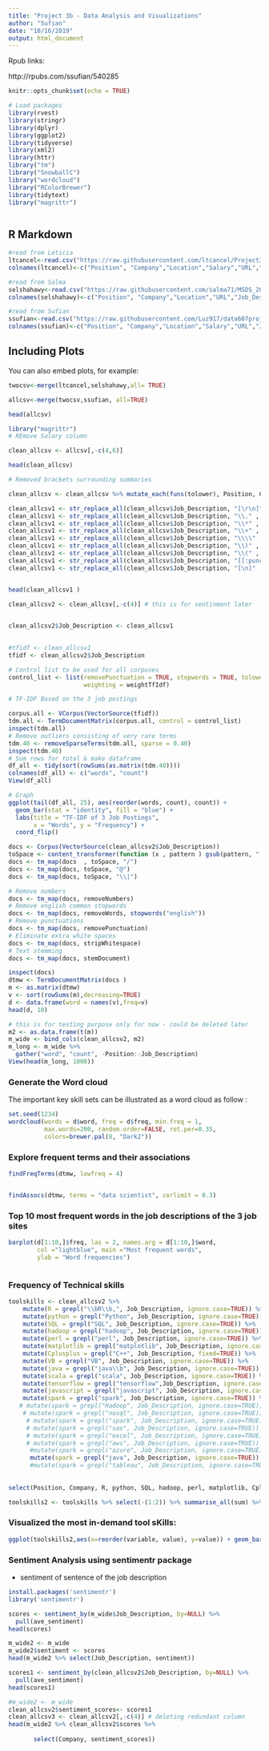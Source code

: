 ---
title: "Project 3b - Data Analysis and Visualizations"
author: "Sufian"
date: "10/16/2019"
output: html_document
---



Rpub links:

http://rpubs.com/ssufian/540285



```{r setup, include=FALSE}
knitr::opts_chunk$set(echo = TRUE)
```

```{r message=FALSE, warning=FALSE}

# Load packages
library(rvest)
library(stringr)
library(dplyr)
library(ggplot2)
library(tidyverse)
library(xml2)
library(httr)
library("tm")
library("SnowballC")
library("wordcloud")
library("RColorBrewer")
library(tidytext)
library("magrittr")



```

## R Markdown


```{r}
#read from Leticia
ltcancel<-read.csv("https://raw.githubusercontent.com/ltcancel/Project3/master/SimplyHiredJobs.csv")
colnames(ltcancel)<-c("Position", "Company","Location","Salary","URL","Job_Description")

#read from Salma
selshahawy<-read.csv("https://raw.githubusercontent.com/salma71/MSDS_2019/master/Fall2019/aquisition_management_607/project_3/jobs_detailsInfo.csv", stringsAsFactors = FALSE) 
colnames(selshahawy)<-c("Position", "Company","Location","URL","Job_Description") 

#read from Sufian
ssufian<-read.csv("https://raw.githubusercontent.com/Luz917/data607project3_ssufian_monster_jobs/master/monsterjobs.csv", stringsAsFactors = FALSE) 
colnames(ssufian)<-c("Position", "Company","Location","Salary","URL","Job_Description")  


```

## Including Plots

You can also embed plots, for example:

```{r }
twocsv<-merge(ltcancel,selshahawy,all= TRUE)

allcsv<-merge(twocsv,ssufian, all=TRUE)

head(allcsv)
```




```{r}
library("magrittr")
# REmove Salary column

clean_allcsv <- allcsv[,-c(4,6)]

head(clean_allcsv)


```


```{r}

# Removed brackets surrounding summaries

clean_allcsv <- clean_allcsv %>% mutate_each(funs(tolower), Position, Company, Location, Job_Description)

clean_allcsv1 <- str_replace_all(clean_allcsv$Job_Description, "[\r\n]" , "")
clean_allcsv1 <- str_replace_all(clean_allcsv$Job_Description, "\\." , "")
clean_allcsv1 <- str_replace_all(clean_allcsv$Job_Description, "\\*" , "")
clean_allcsv1 <- str_replace_all(clean_allcsv$Job_Description, "\\+" , "")
clean_allcsv1 <- str_replace_all(clean_allcsv$Job_Description, "\\\\" , "")
clean_allcsv1 <- str_replace_all(clean_allcsv$Job_Description, "\\)" , "")
clean_allcsv1 <- str_replace_all(clean_allcsv$Job_Description, "\\(" , "")
clean_allcsv1 <- str_replace_all(clean_allcsv$Job_Description, "[[:punct:]]+", "")
clean_allcsv1 <- str_replace_all(clean_allcsv$Job_Description, "[\n]" , "")


head(clean_allcsv1 )
              
clean_allcsv2 <- clean_allcsv[,-c(4)] # this is for sentinment later


clean_allcsv2$Job_Description <- clean_allcsv1 
  
```



```{r}
#tfidf <- clean_allcsv1
tfidf <- clean_allcsv2$Job_Description 

# Control list to be used for all corpuses
control_list <- list(removePunctuation = TRUE, stopwords = TRUE, tolower = TRUE,
                     weighting = weightTfIdf)

```

```{r}
# TF-IDF Based on the 3 job postings

corpus.all <- VCorpus(VectorSource(tfidf))
tdm.all <- TermDocumentMatrix(corpus.all, control = control_list)
inspect(tdm.all)
# Remove outliers consisting of very rare terms
tdm.40 <- removeSparseTerms(tdm.all, sparse = 0.40)
inspect(tdm.40)
# Sum rows for total & make dataframe
df_all <- tidy(sort(rowSums(as.matrix(tdm.40))))
colnames(df_all) <- c("words", "count")
View(df_all)


```




```{r}


# Graph
ggplot(tail(df_all, 25), aes(reorder(words, count), count)) +
  geom_bar(stat = "identity", fill = "blue") +
  labs(title = "TF-IDF of 3 Job Postings",
       x = "Words", y = "Frequency") +
  coord_flip()

```
```{r}
docs <- Corpus(VectorSource(clean_allcsv2$Job_Description))
toSpace <- content_transformer(function (x , pattern ) gsub(pattern, " ", x))
docs <- tm_map(docs  , toSpace, "/")
docs <- tm_map(docs, toSpace, "@")
docs <- tm_map(docs, toSpace, "\\|")

# Remove numbers
docs <- tm_map(docs, removeNumbers)
# Remove english common stopwords
docs <- tm_map(docs, removeWords, stopwords("english"))
# Remove punctuations
docs <- tm_map(docs, removePunctuation)
# Eliminate extra white spaces
docs <- tm_map(docs, stripWhitespace)
# Text stemming
docs <- tm_map(docs, stemDocument)

inspect(docs)
dtmw <- TermDocumentMatrix(docs )
m <- as.matrix(dtmw)
v <- sort(rowSums(m),decreasing=TRUE)
d <- data.frame(word = names(v),freq=v)
head(d, 10)

# this is for testing purpose only for now - could be deleted later
m2 <- as.data.frame(t(m))
m_wide <- bind_cols(clean_allcsv2, m2)
m_long <- m_wide %>%
  gather("word", "count", -Position:-Job_Description)
View(head(m_long, 1000))


```

### Generate the Word cloud

The important key skill sets can be illustrated as a word cloud as follow :


```{r}
set.seed(1234)
wordcloud(words = d$word, freq = d$freq, min.freq = 1,
          max.words=200, random.order=FALSE, rot.per=0.35, 
          colors=brewer.pal(8, "Dark2"))
```

### Explore frequent terms and their associations


```{r}

findFreqTerms(dtmw, lowfreq = 4)


findAssocs(dtmw, terms = "data scientist", corlimit = 0.3)

```


### Top 10 most frequent words in the job descriptions of the 3 job sites

```{r}
barplot(d[1:10,]$freq, las = 2, names.arg = d[1:10,]$word,
        col ="lightblue", main ="Most frequent words",
        ylab = "Word frequencies")
```
```{r}



```

### Frequency of Technical skills

```{r}

toolskills <- clean_allcsv2 %>%
    mutate(R = grepl("\\bR\\b,", Job_Description, ignore.case=TRUE)) %>%
    mutate(python = grepl("Python", Job_Description, ignore.case=TRUE)) %>%
    mutate(SQL = grepl("SQL", Job_Description, ignore.case=TRUE)) %>%
    mutate(hadoop = grepl("hadoop", Job_Description, ignore.case=TRUE)) %>%
    mutate(perl = grepl("perl", Job_Description, ignore.case=TRUE)) %>%
    mutate(matplotlib = grepl("matplotlib", Job_Description, ignore.case=TRUE)) %>%
    mutate(Cplusplus = grepl("C++", Job_Description, fixed=TRUE)) %>%
    mutate(VB = grepl("VB", Job_Description, ignore.case=TRUE)) %>%
    mutate(java = grepl("java\\b", Job_Description, ignore.case=TRUE)) %>%
    mutate(scala = grepl("scala", Job_Description, ignore.case=TRUE)) %>%
    mutate(tensorflow = grepl("tensorflow",Job_Description, ignore.case=TRUE)) %>%
    mutate(javascript = grepl("javascript", Job_Description, ignore.case=TRUE)) %>%
    mutate(spark = grepl("spark", Job_Description, ignore.case=TRUE)) %>%
   # mutate(spark = grepl("Hadoop", Job_Description, ignore.case=TRUE)) %>%  
    # mutate(spark = grepl("nosql", Job_Description, ignore.case=TRUE)) %>%  
     # mutate(spark = grepl("spark", Job_Description, ignore.case=TRUE)) %>%  
     # mutate(spark = grepl("sas", Job_Description, ignore.case=TRUE)) %>%  
     # mutate(spark = grepl("excel", Job_Description, ignore.case=TRUE)) %>%  
     # mutate(spark = grepl("aws", Job_Description, ignore.case=TRUE)) %>%  
      #mutate(spark = grepl("azure", Job_Description, ignore.case=TRUE)) %>%  
      mutate(spark = grepl("java", Job_Description, ignore.case=TRUE)) %>%   
      #mutate(spark = grepl("tableau", Job_Description, ignore.case=TRUE)) %>% 
  
  
select(Position, Company, R, python, SQL, hadoop, perl, matplotlib, Cplusplus, VB, java, scala, tensorflow, javascript,spark,java)

```

```{r}
toolskills2 <- toolskills %>% select(-(1:2)) %>% summarise_all(sum) %>% gather(variable,value) %>% arrange(desc(value))
```

### Visualized the most in-demand tool sKills:

```{r}
ggplot(toolskills2,aes(x=reorder(variable, value), y=value)) + geom_bar(stat='identity',fill="green") + xlab('') + ylab('Frequency') + labs(title='Tool Skills') + coord_flip() + theme_minimal()
```

### Sentiment Analysis using sentimentr package

- sentiment of sentence of the job description


```{r}


install.packages('sentimentr')
library('sentimentr')

scores <- sentiment_by(m_wide$Job_Description, by=NULL) %>%
  pull(ave_sentiment)
head(scores)

m_wide2 <- m_wide
m_wide2$sentiment <- scores
head(m_wide2 %>% select(Job_Description, sentiment))


```
```{r}

scores1 <- sentiment_by(clean_allcsv2$Job_Description, by=NULL) %>%
  pull(ave_sentiment)
head(scores1)

#m_wide2 <- m_wide
clean_allcsv2$sentiment_scores<- scores1
clean_allcsv3 <- clean_allcsv2[,-c(4)] # deleting redundant column
head(m_wide2 %>% clean_allcsv2$scores %>% 
       
       select(Company, sentiment_scores))




```

